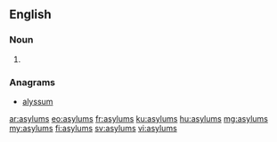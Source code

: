 ==English==

===Noun===
{{head|en|noun plural form}}

# {{plural of|asylum|lang=en}}

===Anagrams===
* [[alyssum#English|alyssum]]

[[ar:asylums]]
[[eo:asylums]]
[[fr:asylums]]
[[ku:asylums]]
[[hu:asylums]]
[[mg:asylums]]
[[my:asylums]]
[[fi:asylums]]
[[sv:asylums]]
[[vi:asylums]]